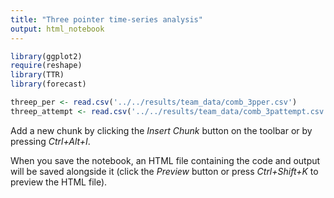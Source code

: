 ```yaml
---
title: "Three pointer time-series analysis"
output: html_notebook
---
```


```r
library(ggplot2)
require(reshape)
library(TTR)
library(forecast)
```

```r
threep_per <- read.csv('../../results/team_data/comb_3pper.csv')
threep_attempt <- read.csv('../../results/team_data/comb_3pattempt.csv')
```

Add a new chunk by clicking the *Insert Chunk* button on the toolbar or by pressing *Ctrl+Alt+I*.

When you save the notebook, an HTML file containing the code and output will be saved alongside it (click the *Preview* button or press *Ctrl+Shift+K* to preview the HTML file).
